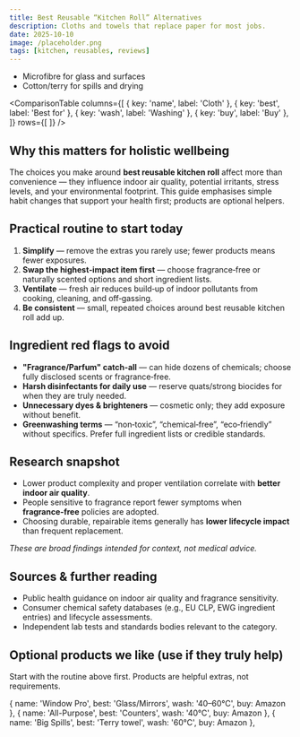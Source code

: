 ```yaml
---
title: Best Reusable “Kitchen Roll” Alternatives
description: Cloths and towels that replace paper for most jobs.
date: 2025-10-10
image: /placeholder.png
tags: [kitchen, reusables, reviews]
---
```

- Microfibre for glass and surfaces
- Cotton/terry for spills and drying

<ComparisonTable
  columns={[
    { key: 'name', label: 'Cloth' },
    { key: 'best', label: 'Best for' },
    { key: 'wash', label: 'Washing' },
    { key: 'buy', label: 'Buy' },
  ]}
  rows={[
  ]}
/>

## Why this matters for holistic wellbeing

The choices you make around **best reusable kitchen roll** affect more than convenience — they influence indoor air quality, potential irritants, stress levels, and your environmental footprint. This guide emphasises simple habit changes that support your health first; products are optional helpers.

## Practical routine to start today

1. **Simplify** — remove the extras you rarely use; fewer products means fewer exposures.
2. **Swap the highest‑impact item first** — choose fragrance‑free or naturally scented options and short ingredient lists.
3. **Ventilate** — fresh air reduces build‑up of indoor pollutants from cooking, cleaning, and off‑gassing.
4. **Be consistent** — small, repeated choices around best reusable kitchen roll add up.

## Ingredient red flags to avoid

- **"Fragrance/Parfum" catch‑all** — can hide dozens of chemicals; choose fully disclosed scents or fragrance‑free.
- **Harsh disinfectants for daily use** — reserve quats/strong biocides for when they are truly needed.
- **Unnecessary dyes & brighteners** — cosmetic only; they add exposure without benefit.
- **Greenwashing terms** — “non‑toxic”, “chemical‑free”, “eco‑friendly” without specifics. Prefer full ingredient lists or credible standards.

## Research snapshot

- Lower product complexity and proper ventilation correlate with **better indoor air quality**.
- People sensitive to fragrance report fewer symptoms when **fragrance‑free** policies are adopted.
- Choosing durable, repairable items generally has **lower lifecycle impact** than frequent replacement.

_These are broad findings intended for context, not medical advice._

## Sources & further reading

- Public health guidance on indoor air quality and fragrance sensitivity.
- Consumer chemical safety databases (e.g., EU CLP, EWG ingredient entries) and lifecycle assessments.
- Independent lab tests and standards bodies relevant to the category.

## Optional products we like (use if they truly help)

Start with the routine above first. Products are helpful extras, not requirements.

{ name: 'Window Pro', best: 'Glass/Mirrors', wash: '40–60°C', buy: <AmazonLink asin="B07PGL2N7J">Amazon</AmazonLink> },
    { name: 'All-Purpose', best: 'Counters', wash: '40°C', buy: <AmazonLink asin="B07PGL2N7J">Amazon</AmazonLink> },
    { name: 'Big Spills', best: 'Terry towel', wash: '60°C', buy: <AmazonLink asin="B07PGL2N7J">Amazon</AmazonLink> },
